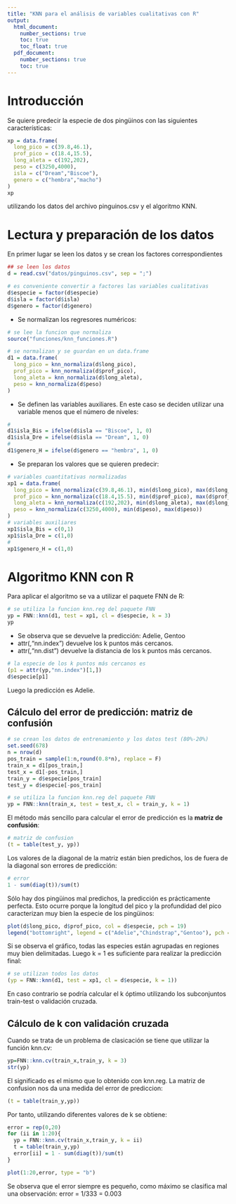 ```yaml
---
title: "KNN para el análisis de variables cualitativas con R"
output: 
  html_document:
    number_sections: true
    toc: true
    toc_float: true
  pdf_document:
    number_sections: true
    toc: true
---
```


# Introducción

Se quiere predecir la especie de dos pingüinos con las siguientes características:

```r
xp = data.frame(
  long_pico = c(39.8,46.1), 
  prof_pico = c(18.4,15.5),
  long_aleta = c(192,202), 
  peso = c(3250,4000),  
  isla = c("Dream","Biscoe"),
  genero = c("hembra","macho")
)
xp
```

utilizando los datos del archivo pinguinos.csv y el algoritmo KNN.

# Lectura y preparación de los datos

En primer lugar se leen los datos y se crean los factores correspondientes

```r
## se leen los datos
d = read.csv("datos/pinguinos.csv", sep = ";")
```

```r
# es conveniente convertir a factores las variables cualitativas
d$especie = factor(d$especie)
d$isla = factor(d$isla)
d$genero = factor(d$genero)
```

- Se normalizan los regresores numéricos:

```r
# se lee la funcion que normaliza
source("funciones/knn_funciones.R")
```

```r
# se normalizan y se guardan en un data.frame
d1 = data.frame(
  long_pico = knn_normaliza(d$long_pico),
  prof_pico = knn_normaliza(d$prof_pico),
  long_aleta = knn_normaliza(d$long_aleta),
  peso = knn_normaliza(d$peso)
)
```

- Se definen las variables auxiliares. En este caso se deciden utilizar una variable menos que el número de niveles:

```r
#
d1$isla_Bis = ifelse(d$isla == "Biscoe", 1, 0)
d1$isla_Dre = ifelse(d$isla == "Dream", 1, 0)
#
d1$genero_H = ifelse(d$genero == "hembra", 1, 0)
```

- Se preparan los valores que se quieren predecir:

```r
# variables cuantitativas normalizadas
xp1 = data.frame(
  long_pico = knn_normaliza(c(39.8,46.1), min(d$long_pico), max(d$long_pico)),
  prof_pico = knn_normaliza(c(18.4,15.5), min(d$prof_pico), max(d$prof_pico)),
  long_aleta = knn_normaliza(c(192,202), min(d$long_aleta), max(d$long_aleta)),
  peso = knn_normaliza(c(3250,4000), min(d$peso), max(d$peso))
)
# variables auxiliares
xp1$isla_Bis = c(0,1)
xp1$isla_Dre = c(1,0)
#
xp1$genero_H = c(1,0)
```

# Algoritmo KNN con R

Para aplicar el algoritmo se va a utilizar el paquete FNN de R:

```r
# se utiliza la funcion knn.reg del paquete FNN
yp = FNN::knn(d1, test = xp1, cl = d$especie, k = 3)
yp
```

- Se observa que se devuelve la predicción: Adelie, Gentoo
- attr(,"nn.index") devuelve los k puntos más cercanos.
- attr(,"nn.dist") devuelve la distancia de los k puntos más cercanos.

```r
# la especie de los k puntos más cercanos es
(p1 = attr(yp,"nn.index")[1,])
d$especie[p1]
```
Luego la predicción es Adelie.

## Cálculo del error de predicción: matriz de confusión

```r
# se crean los datos de entrenamiento y los datos test (80%-20%)
set.seed(678)
n = nrow(d)
pos_train = sample(1:n,round(0.8*n), replace = F)
train_x = d1[pos_train,]
test_x = d1[-pos_train,]
train_y = d$especie[pos_train]
test_y = d$especie[-pos_train]
```

```r
# se utiliza la funcion knn.reg del paquete FNN
yp = FNN::knn(train_x, test = test_x, cl = train_y, k = 1)
```

El método más sencillo para calcular el error de predicción es la **matriz de confusión**:

```r
# matriz de confusion
(t = table(test_y, yp))
```

Los valores de la diagonal de la matriz están bien predichos, los de fuera de la diagonal son errores de predicción:

```r
# error
1 - sum(diag(t))/sum(t)
```

Sólo hay dos pingüinos mal predichos, la predicción es prácticamente perfecta. Esto ocurre porque la longitud del pico y la profundidad del pico caracterizan muy bien la especie de los pingüinos:

```r
plot(d$long_pico, d$prof_pico, col = d$especie, pch = 19)
legend("bottomright", legend = c("Adelie","Chindstrap","Gentoo"), pch = 19, col = 1:3)
```

Si se observa el gráfico, todas las especies están agrupadas en  regiones muy bien delimitadas. Luego k = 1 es suficiente para realizar la predicción final:

```r
# se utilizan todos los datos
(yp = FNN::knn(d1, test = xp1, cl = d$especie, k = 1))
```

En caso contrario se podría calcular el k óptimo utilizando los subconjuntos train-test o validación cruzada.

## Cálculo de k con validación cruzada

Cuando se trata de un problema de clasicación se tiene que utilizar la función knn.cv:

```r
yp=FNN::knn.cv(train_x,train_y, k = 3)
str(yp)
```
El significado es el mismo que lo obtenido con knn.reg. La matriz de confusion nos da una medida del error de prediccion:

```r
(t = table(train_y,yp))
```

Por tanto, utilizando diferentes valores de k se obtiene:

```r
error = rep(0,20)
for (ii in 1:20){
  yp = FNN::knn.cv(train_x,train_y, k = ii)
  t = table(train_y,yp)
  error[ii] = 1 - sum(diag(t))/sum(t)
}
```

```r
plot(1:20,error, type = "b")
```

Se observa que el error siempre es pequeño, como máximo se clasifica mal una observación: error = 1/333 = 0.003
